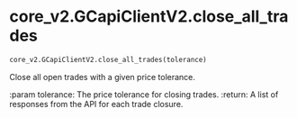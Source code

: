 # core_v2.GCapiClientV2.close_all_trades { #pygcapi.core_v2.GCapiClientV2.close_all_trades }

```python
core_v2.GCapiClientV2.close_all_trades(tolerance)
```

Close all open trades with a given price tolerance.

:param tolerance: The price tolerance for closing trades.
:return: A list of responses from the API for each trade closure.